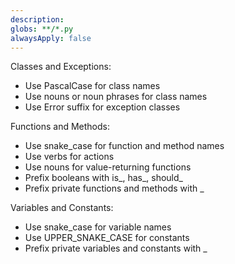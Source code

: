 ```yaml
---
description: 
globs: **/*.py
alwaysApply: false
---
```

Classes and Exceptions:
- Use PascalCase for class names
- Use nouns or noun phrases for class names
- Use Error suffix for exception classes

Functions and Methods:
- Use snake_case for function and method names
- Use verbs for actions
- Use nouns for value-returning functions
- Prefix booleans with is_, has_, should_
- Prefix private functions and methods with _

Variables and Constants:
- Use snake_case for variable names
- Use UPPER_SNAKE_CASE for constants
- Prefix private variables and constants with _
